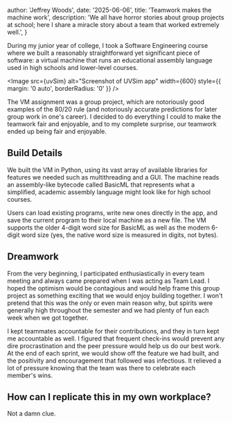 
  author: 'Jeffrey Woods',
  date: '2025-06-06',
  title: 'Teamwork makes the machine work',
  description:
    'We all have horror stories about group projects at school; here I share a miracle story about a team that worked extremely well.',
}


During my junior year of college, I took a Software Engineering course where we built a reasonably straightforward yet significant piece of software: a virtual machine that runs an educational assembly language used in high schools and lower-level courses.

<Image src={uvSim} alt="Screenshot of UVSim app" width={600} style={{ margin: '0 auto', borderRadius: '0' }} />

The VM assignment was a group project, which are notoriously good examples of the 80/20 rule (and notoriously accurate predictions for later group work in one's career). I decided to do everything I could to make the teamwork fair and enjoyable, and to my complete surprise, our teamwork ended up being fair and enjoyable.

## Build Details

We built the VM in Python, using its vast array of available libraries 
for features we needed such as multithreading and a GUI. The machine reads 
an assembly-like bytecode called BasicML that represents what a simplified, 
academic assembly language might look like for high school courses.

Users can load existing programs, write new ones directly in the app, and 
save the current program to their local machine as a new file. The VM supports 
the older 4-digit word size for BasicML as well as the modern 6-digit word 
size (yes, the native word size is measured in digits, not bytes).

## Dreamwork

From the very beginning, I participated enthusiastically in every team meeting 
and always came prepared when I was acting as Team Lead. I hoped the optimism 
would be contagious and would help frame this group project as something exciting 
that we would enjoy building together. I won't pretend that this was the only or 
even main reason why, but spirits were generally high throughout the semester 
and we had plenty of fun each week when we got together.

I kept teammates accountable for their contributions, and they in turn kept me 
accountable as well. I figured that frequent check-ins would prevent any dire 
procrastination and the peer pressure would help us do our best work. At the end 
of each sprint, we would show off the feature we had built, and the positivity and 
encouragement that followed was infectious. It relieved a lot of pressure knowing 
that the team was there to celebrate each member's wins.

## How can I replicate this in my own workplace?

Not a damn clue.